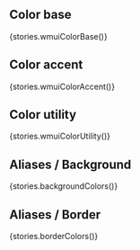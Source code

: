 
<Meta title="Visual guide|WMUI Colors"/>

## Color base
<Story name="Colors Base">
    {stories.wmuiColorBase()}
</Story>

## Color accent
<Story name="Colors Accent">
    {stories.wmuiColorAccent()}
</Story>

## Color utility
<Story name="Colors Utility">
    {stories.wmuiColorUtility()}
</Story>

## Aliases / Background
<Story name="Aliases / Background">
    {stories.backgroundColors()}
</Story>

## Aliases / Border
<Story name="Aliases / Border">
    {stories.borderColors()}
</Story>
